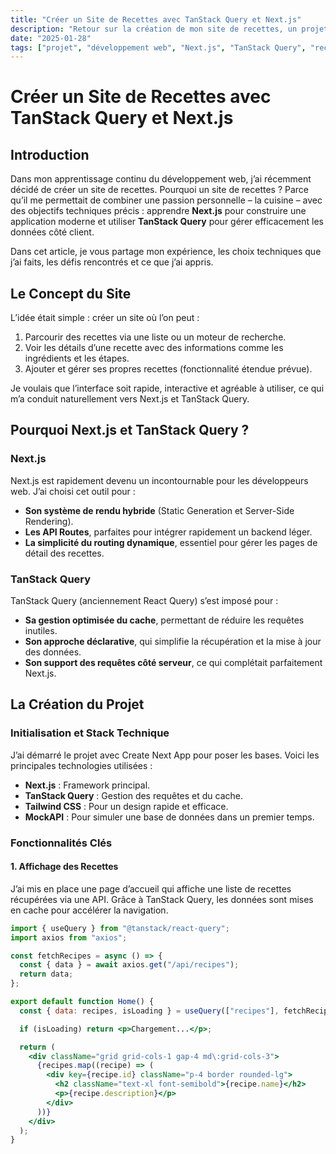 ```yaml
---
title: "Créer un Site de Recettes avec TanStack Query et Next.js"
description: "Retour sur la création de mon site de recettes, un projet personnel pour apprendre et maîtriser TanStack Query et Next.js. Découvrez les défis, les choix techniques et les apprentissages."
date: "2025-01-28"
tags: ["projet", "développement web", "Next.js", "TanStack Query", "recettes"]
---
```


# Créer un Site de Recettes avec TanStack Query et Next.js

## Introduction

Dans mon apprentissage continu du développement web, j’ai récemment décidé de créer un site de recettes. Pourquoi un site de recettes ? Parce qu’il me permettait de combiner une passion personnelle – la cuisine – avec des objectifs techniques précis : apprendre **Next.js** pour construire une application moderne et utiliser **TanStack Query** pour gérer efficacement les données côté client.

Dans cet article, je vous partage mon expérience, les choix techniques que j’ai faits, les défis rencontrés et ce que j’ai appris.

## Le Concept du Site

L’idée était simple : créer un site où l’on peut :

1. Parcourir des recettes via une liste ou un moteur de recherche.
2. Voir les détails d’une recette avec des informations comme les ingrédients et les étapes.
3. Ajouter et gérer ses propres recettes (fonctionnalité étendue prévue).

Je voulais que l’interface soit rapide, interactive et agréable à utiliser, ce qui m’a conduit naturellement vers Next.js et TanStack Query.

## Pourquoi Next.js et TanStack Query ?

### Next.js

Next.js est rapidement devenu un incontournable pour les développeurs web. J’ai choisi cet outil pour :

- **Son système de rendu hybride** (Static Generation et Server-Side Rendering).
- **Les API Routes**, parfaites pour intégrer rapidement un backend léger.
- **La simplicité du routing dynamique**, essentiel pour gérer les pages de détail des recettes.

### TanStack Query

TanStack Query (anciennement React Query) s’est imposé pour :

- **Sa gestion optimisée du cache**, permettant de réduire les requêtes inutiles.
- **Son approche déclarative**, qui simplifie la récupération et la mise à jour des données.
- **Son support des requêtes côté serveur**, ce qui complétait parfaitement Next.js.

## La Création du Projet

### Initialisation et Stack Technique

J’ai démarré le projet avec Create Next App pour poser les bases. Voici les principales technologies utilisées :

- **Next.js** : Framework principal.
- **TanStack Query** : Gestion des requêtes et du cache.
- **Tailwind CSS** : Pour un design rapide et efficace.
- **MockAPI** : Pour simuler une base de données dans un premier temps.

### Fonctionnalités Clés

#### 1. **Affichage des Recettes**

J’ai mis en place une page d’accueil qui affiche une liste de recettes récupérées via une API. Grâce à TanStack Query, les données sont mises en cache pour accélérer la navigation.

```jsx
import { useQuery } from "@tanstack/react-query";
import axios from "axios";

const fetchRecipes = async () => {
  const { data } = await axios.get("/api/recipes");
  return data;
};

export default function Home() {
  const { data: recipes, isLoading } = useQuery(["recipes"], fetchRecipes);

  if (isLoading) return <p>Chargement...</p>;

  return (
    <div className="grid grid-cols-1 gap-4 md\:grid-cols-3">
      {recipes.map((recipe) => (
        <div key={recipe.id} className="p-4 border rounded-lg">
          <h2 className="text-xl font-semibold">{recipe.name}</h2>
          <p>{recipe.description}</p>
        </div>
      ))}
    </div>
  );
}
```
